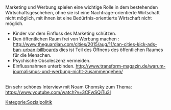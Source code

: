 {{Baustein-no-image
|color = #1e90ff
|background = #fbfbfb
|text =
"Heute, da der freie Markt zu Ende geht verschanzt sich in ihr [der Reklame] die Herrschaft des Systems. Nur wer die exorbitanten Gebühren, welche die Reklameagenturen, allen voran das Radio selbst, erheben, laufend bezahlen kann, also wer schon dazu gehört oder auf Grund des Beschlusses von Bank- und Industriekapital kooptiert wird, darf überhaupt den Pseudomarkt als Verkäufer Betreten."
''Horkheimer/Adorno, "Dialektik der Aufklärung", Fischer Verlag 21 Auflage 2013, S.171''
}}


<br />

Marketing und Werbung spielen eine wichtige Rolle in dem bestehenden Wirtschaftsgeschehen, ohne sie ist eine Nachfrage-orientierte Wirtschaft nicht möglich, mit ihnen ist eine Bedürfnis-orientierte Wirtschaft nicht möglich.

* Kinder vor dem Einfluss des Marketing schützen.
* Den öffentlichen Raum frei von Werbung machen : http://www.theguardian.com/cities/2015/aug/11/can-cities-kick-ads-ban-urban-billboards dies ist Teil des Öffnens des öffentlichen Raumes für die Menschen.
* Psychische Obsoleszenz vermeiden.
* Einflussnahmen unterbinden. http://www.transform-magazin.de/warum-journalismus-und-werbung-nicht-zusammengehen/


<br />

Ein sehr schönes Interview mit Noam Chomsky zum Thema: https://www.youtube.com/watch?v=3CFwSQiTu3I


{{Baustein-no-image
|color = #1e90ff
|background = #fbfbfb
|text =
„Es ist nicht ''unausweichlich'', daß das Marketing sich die Zeit der jugendlichen Hirne aneignet, diese monopolisiert und sie weitestgehend ihres Bewußtseins beraubt, daß ihre Erziehung zum Teil unmöglich geworden ist. Es ist gerade nicht ''unausweichlich'', daß erwachsene Hirne, die den selben Bedingungen unterworfen sind, dadurch ihre Verantwortung beraubt werden und ihrer Fähigkeit, sich diesen Tatbestand zu widersetzten.“
''[https://de.wikipedia.org/wiki/Bernard_Stiegler Bernard Stiegler] Die Logik der Sorge - Verlust der Aufklärung durch Technik und Medien. suhrkamp 2008  ISBN 978-3-518-26006-7  S. 57''
}}


[[Kategorie:Sozialpolitik]]